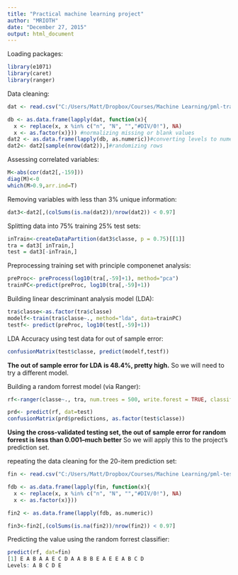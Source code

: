 ```yaml
---
title: "Practical machine learning project"
author: "MRIOTH"
date: "December 27, 2015"
output: html_document
---
```

Loading packages:

```r
library(e1071)
library(caret)
library(ranger)
```

Data cleaning:
```r
dat <- read.csv("C:/Users/Matt/Dropbox/Courses/Machine Learning/pml-training.csv", row.names = 1)
```
```r
db <- as.data.frame(lapply(dat, function(x){
  x <- replace(x, x %in% c("n", "N", "","#DIV/0!"), NA)
  x <- as.factor(x)})) #normalizing missing or blank values
dat2 <- as.data.frame(lapply(db, as.numeric))#converting levels to numeric
dat2<- dat2[sample(nrow(dat2)),]#randomizing rows
```
Assessing correlated variables:
```r
M<-abs(cor(dat2[,-159]))
diag(M)<-0
which(M>0.9,arr.ind=T)
```
Removing variables with less than 3% unique information:
```r
dat3<-dat2[,(colSums(is.na(dat2))/nrow(dat2)) < 0.97]
```
Splitting data into 75% training 25% test sets:
```r
inTrain<-createDataPartition(dat3$classe, p = 0.75)[[1]]
tra = dat3[ inTrain,]
test = dat3[-inTrain,]
```
Preprocessing training set with principle componenet analysis:
```r
preProc<- preProcess(log10(tra[,-59]+1), method="pca")
trainPC<-predict(preProc, log10(tra[,-59]+1))
```
Building linear descriminant analysis model (LDA):
```r
tra$classe<-as.factor(tra$classe)
modelf<-train(tra$classe~., method="lda", data=trainPC)
testf<- predict(preProc, log10(test[,-59]+1))
```
LDA Accuracy using test data for out of sample error:
```r
confusionMatrix(test$classe, predict(modelf,testf))
```
**The out of sample error for LDA is 48.4%, pretty high.**  So we will need to try a different model.

Building a random forrest model (via Ranger):
```r
rf<-ranger(classe~., tra, num.trees = 500, write.forest = TRUE, classification=TRUE)

prd<- predict(rf, dat=test)
confusionMatrix(prd$predictions, as.factor(test$classe))
```
**Using the cross-validated testing set, the out of sample error for random forrest is less than 0.001--much better**  So we will apply this to the project's prediction set.

repeating the data cleaning for the 20-item prediction set:
```r
fin <- read.csv("C:/Users/Matt/Dropbox/Courses/Machine Learning/pml-testing.csv", row.names=1)

fdb <- as.data.frame(lapply(fin, function(x){
  x <- replace(x, x %in% c("n", "N", "","#DIV/0!"), NA)
  x <- as.factor(x)}))

fin2 <- as.data.frame(lapply(fdb, as.numeric))

fin3<-fin2[,(colSums(is.na(fin2))/nrow(fin2)) < 0.97]
```
Predicting the value using the random forrest classifier:
```r
predict(rf, dat=fin)
[1] E A B A A E C D A A B B E A E E A B C D
Levels: A B C D E
```
